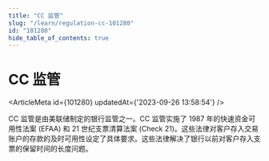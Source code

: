 ```yaml
---
title: "CC 监管"
slug: "/learn/regulation-cc-101280"
id: "101280"
hide_table_of_contents: true
---
```



# CC 监管

<ArticleMeta id={101280} updatedAt={'2023-09-26 13:58:54'} />
<div className='border-solid border-b border-t-0 my-4 border-[var(--ifm-color-gray-300)]' />

CC 监管是由美联储制定的银行监管之一。CC 监管实施了 1987 年的快速资金可用性法案 (EFAA) 和 21 世纪支票清算法案 (Check 21)。这些法律对客户存入交易账户的存款的及时可用性设定了具体要求。这些法律解决了银行以前对客户存入支票的保留时间的长度问题。
